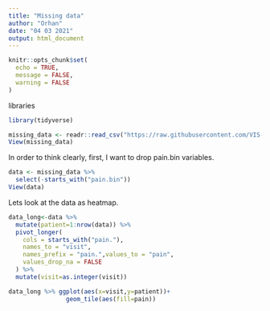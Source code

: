 ```yaml
---
title: "Missing data"
author: "Orhan"
date: "04 03 2021"
output: html_document
---
```


```r
knitr::opts_chunk$set(
  echo = TRUE,
  message = FALSE,
  warning = FALSE
)
```

libraries
```r
library(tidyverse)
```

```r
missing_data <- readr::read_csv("https://raw.githubusercontent.com/VIS-SIG/Wonderful-Wednesdays/master/data/2021/2021-02-10/missing_data.csv")
View(missing_data)
```

In order to think clearly, first, I want to drop pain.bin variables.
```r
data <- missing_data %>%
  select(-starts_with("pain.bin"))
View(data)
```

Lets look at the data as heatmap.
```r
data_long<-data %>%  
  mutate(patient=1:nrow(data)) %>% 
  pivot_longer(
    cols = starts_with("pain."),
    names_to = "visit",
    names_prefix = "pain.",values_to = "pain",
    values_drop_na = FALSE
  ) %>% 
  mutate(visit=as.integer(visit))

data_long %>% ggplot(aes(x=visit,y=patient))+
                geom_tile(aes(fill=pain))
```



